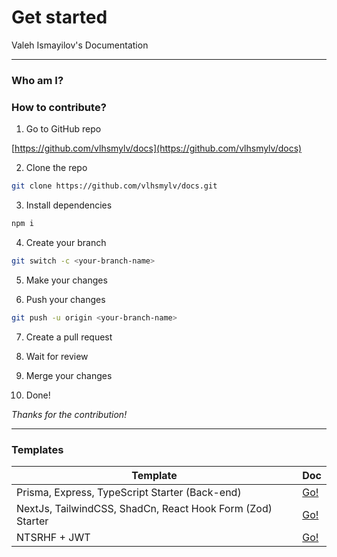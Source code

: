 # Get started

Valeh Ismayilov's Documentation

---

### Who am I?

### How to contribute?

1. Go to GitHub repo

[https://github.com/vlhsmylv/docs](https://github.com/vlhsmylv/docs)

2. Clone the repo

```sh
git clone https://github.com/vlhsmylv/docs.git
```

3. Install dependencies

```sh
npm i
```

4. Create your branch

```sh
git switch -c <your-branch-name>
```

5. Make your changes

6. Push your changes

```sh
git push -u origin <your-branch-name>
```

7. Create a pull request

8. Wait for review

9. Merge your changes

10. Done!

_Thanks for the contribution!_

---

### Templates

| Template                                                   | Doc                           |
| ---------------------------------------------------------- | ----------------------------- |
| Prisma, Express, TypeScript Starter (Back-end)             | [Go!](./templates/pets)       |
| NextJs, TailwindCSS, ShadCn, React Hook Form (Zod) Starter | [Go!](./templates/ntsrhf)     |
| NTSRHF + JWT                                               | [Go!](./templates/ntsrhf+jwt) |
